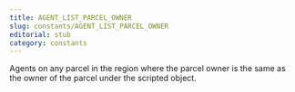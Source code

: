 ```yaml
---
title: AGENT_LIST_PARCEL_OWNER
slug: constants/AGENT_LIST_PARCEL_OWNER
editorial: stub
category: constants
---
```


<LSLConstant name="AGENT_LIST_PARCEL_OWNER"/>

Agents on any parcel in the region where the parcel owner is the same as the owner of the parcel under the scripted object.
